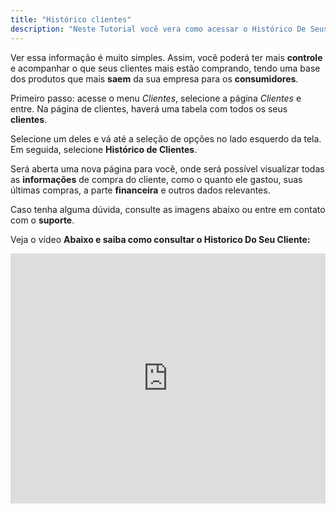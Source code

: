 ```yaml
---
title: "Histórico clientes"
description: "Neste Tutorial você vera como acessar o Histórico De Seus Clientes. "
---
```


Ver essa informação é muito simples. Assim, você poderá ter mais **controle** e acompanhar o que seus clientes mais estão comprando, tendo uma base dos produtos que mais **saem** da sua empresa para os **consumidores**.

Primeiro passo: acesse o menu _Clientes_, selecione a página _Clientes_ e entre. Na página de clientes, haverá uma tabela com todos os seus **clientes**.

Selecione um deles e vá até a seleção de opções no lado esquerdo da tela. Em seguida, selecione **Histórico de Clientes**.

Será aberta uma nova página para você, onde será possível visualizar todas as **informações** de compra do cliente, como o quanto ele gastou, suas últimas compras, a parte **financeira** e outros dados relevantes.

Caso tenha alguma dúvida, consulte as imagens abaixo ou entre em contato com o **suporte**.

Veja o vídeo **Abaixo e saiba como consultar o Historico Do Seu Cliente:**

<iframe width="100%" height="400" src="https://www.youtube.com/embed/5dQpmmh3kzU?si=Vcxg843ynuRaCE24" title="YouTube video player" frameborder="0" allow="accelerometer; autoplay; clipboard-write; encrypted-media; gyroscope; picture-in-picture; web-share" referrerpolicy="strict-origin-when-cross-origin" allowfullscreen />

![Clientes Jpeg Jp](/images/clientes.jpeg.jpg)

![Clientes2 Jpeg Jp](/images/clientes2.jpeg.jpg)